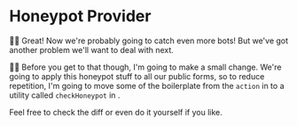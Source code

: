 # Honeypot Provider

<EpicVideo url="https://www.epicweb.dev/workshops/professional-web-forms/honeypot/honeypots-for-form-security/solution" />

👨‍💼 Great! Now we're probably going to catch even more bots! But we've got
another problem we'll want to deal with next.

🧝‍♂️ Before you get to that though, I'm going to make a small change. We're going
to apply this honeypot stuff to all our public forms, so to reduce repetition,
I'm going to move some of the boilerplate from the `action`
in <InlineFile file="app/routes/_auth+/signup.tsx" />
to a utility called `checkHoneypot`
in <InlineFile file="app/utils/honeypot.server.ts" />.

Feel free to <DiffLink>check the diff</DiffLink> or even do it yourself if you
like.
